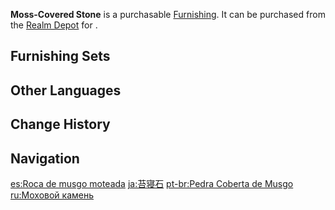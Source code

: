 {{Furnishing Infobox
|id             = 372216
|image          = Item Moss-Covered Stone.png
|category       = Landform
|subcategory    = Rock
|quality        = 3
|adeptal_energy = 20
|load           = 35
|reduced_load   = 24
|description    = An entirely unremarkable-looking stone, except for one feature: The fine grooves on its surface trap rainwater and make it moist, which leads to moss growing there over time. Hence, it is called the "Moss-Covered Stone."
|source1        = [[Realm Depot]]
}}
'''Moss-Covered Stone''' is a purchasable [[Furnishing]]. It can be purchased from the [[Realm Depot]] for {{Item|Realm Currency|30|x=80}}.

==Furnishing Sets==
{{Craft Usage}}

==Other Languages==
{{Other Languages
|en      = Moss-Covered Stone
|zhs     = 卧苔石
|zhs_rm  = Wò Tái Shí
|zht     = 臥苔石
|zht_rm  = Wò Tái Shí
|zh_tl   = Sleeping Moss Stone
|ja      = 苔寝石
|ja_rm   = Taishinseki{{Assumed}}
|ja_tl   = 
|ko      = 와태석
|ko_rm   = Wataeseok
|ko_tl   = Moss-Covered Stone
|es      = Roca de musgo moteada
|es_tl   = Speckled Moss Rock
|fr      = Pierre couverte de mousse
|fr_tl   = Moss-Covered Stone
|ru      = Моховой камень
|ru_tl   = Moss Stone
|th      = หินมอส
|th_rm   = 
|th_tl   = 
|vi      = Ngọa Đài Thạch
|vi_tl   = 
|de      = Moosbewachsener Stein
|de_tl   = Moss-Covered Stone
|id      = Batu Berlumut
|id_tl   = Mossy Stone
|pt      = Pedra Coberta de Musgo
|pt_tl   = 
|tr      = Yosun Taşı
|tr_tl   = 
|it      = Pietra muschiata
|it_tl   = 
}}

==Change History==
{{Change History|1.5}}

==Navigation==
{{Furnishing Navbox|exterior}}

[[es:Roca de musgo moteada]]
[[ja:苔寝石]]
[[pt-br:Pedra Coberta de Musgo]]
[[ru:Моховой камень]]